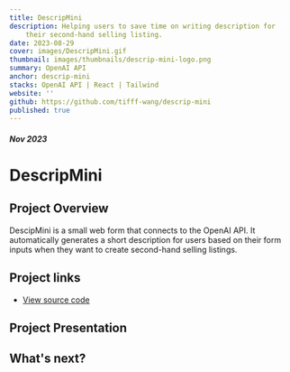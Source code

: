 ```yaml
---
title: DescripMini
description: Helping users to save time on writing description for
    their second-hand selling listing.
date: 2023-08-29
cover: images/DescripMini.gif
thumbnail: images/thumbnails/descrip-mini-logo.png
summary: OpenAI API
anchor: descrip-mini
stacks: OpenAI API | React | Tailwind
website: ''
github: https://github.com/tifff-wang/descrip-mini
published: true
---
```


##### Nov 2023

# DescripMini

## Project Overview

DescipMini is a small web form that connects to the OpenAI API. It
automatically generates a short description for users based on their
form inputs when they want to create second-hand selling listings.

## Project links

-   [View source code](https://github.com/tifff-wang/descrip-mini)

## Project Presentation

## What's next?
